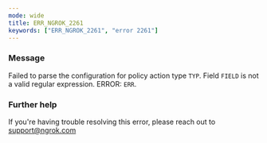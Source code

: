 ```yaml
---
mode: wide
title: ERR_NGROK_2261
keywords: ["ERR_NGROK_2261", "error 2261"]
---
```


### Message

Failed to parse the configuration for policy action type `TYP`.
Field `FIELD` is not a valid regular expression.
ERROR: `ERR`.

### Further help

If you're having trouble resolving this error, please reach out to [support@ngrok.com](mailto:support@ngrok.com?subject=Help%20with%20ERR_NGROK_2261)
